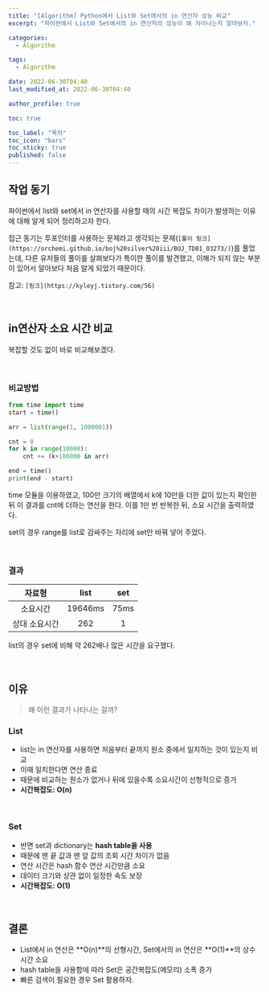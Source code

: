 ```yaml
---
title: "[Algorithm] Python에서 List와 Set에서의 in 연산자 성능 비교"
excerpt: "파이썬에서 List와 Set에서의 in 연산자의 성능이 왜 차이나는지 알아보자."

categories:
  - Algorithm

tags:
  - Algorithm

date: 2022-06-30T04:40
last_modified_at: 2022-06-30T04:40

author_profile: true

toc: true

toc_label: "목차"
toc_icon: "bars"
toc_sticky: true
published: false
---
```


## 작업 동기

파이썬에서 list와 set에서 in 연산자를 사용할 때의 시간 복잡도 차이가 발생하는 이유에 대해 알게 되어 정리하고자 한다. 

접근 동기는 투포인터를 사용하는 문제라고 생각되는 문제(`[풀이 링크](https://orchemi.github.io/boj%20silver%20iii/BOJ_TD01_03273/)`)를 풀었는데, 다른 유저들의 풀이를 살펴보다가 특이한 풀이를 발견했고, 이해가 되지 않는 부분이 있어서 알아보다 처음 알게 되었기 때문이다.

참고: `[링크](https://kyleyj.tistory.com/56)`

<br />

## in연산자 소요 시간 비교

복잡할 것도 없이 바로 비교해보겠다.

<br />

### 비교방법

```python
from time import time
start = time()

arr = list(range(1, 1000001))

cnt = 0
for k in range(10000):
    cnt += (k+100000 in arr)

end = time()
print(end - start)
```

time 모듈을 이용하였고, 100만 크기의 배열에서 k에 10만을 더한 값이 있는지 확인한 뒤 이 결과를 cnt에 더하는 연산을 한다. 이를 1만 번 반복한 뒤, 소요 시간을 출력하였다.

set의 경우 range를 list로 감싸주는 자리에 set만 바꿔 넣어 주었다.

<br />

### 결과

|자료형|list|set|
|:--:|:--:|:--:|
|소요시간|19646ms|75ms|
|상대 소요시간|262|1|

list의 경우 set에 비해 약 262배나 많은 시간을 요구했다.

<br />

## 이유

> 왜 이런 결과가 나타나는 걸까?

### List

- list는 in 연산자를 사용하면 처음부터 끝까지 원소 중에서 일치하는 것이 있는지 비교
- 이때 일치한다면 연산 종료
- 때문에 비교하는 원소가 없거나 뒤에 있을수록 소요시간이 선형적으로 증가
- **시간복잡도: O(n)**

<br />

### Set

- 반면 set과 dictionary는 **hash table을 사용**
- 때문에 맨 끝 값과 맨 앞 값의 조회 시간 차이가 없음
- 연산 시간은 hash 함수 연산 시간만큼 소요
- 데이터 크기와 상관 없이 일정한 속도 보장
- **시간복잡도: O(1)**

<br />

## 결론

- List에서 in 연산은 **O(n)**의 선형시간, Set에서의 in 연산은 **O(1)**의 상수시간 소요
- hash table을 사용함에 따라 Set은 공간복잡도(메모리) 소폭 증가
- 빠른 검색이 필요한 경우 Set 활용하자.
